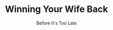 ---
title: "Winning Your Wife Back"
subtitle: "Before It's Too Late"
creator: "Gary Smalley, Dr. Greg Smalley & Deborah Smalley"
categories: ["books"]
featuredImage: "../src/assets/images/item/books/DSC02881.png"
views: ["../src/assets/images/item/books/DSC02881.png"]
nextItem: []
---